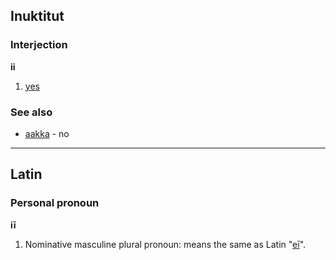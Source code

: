 ==Inuktitut==
===Interjection===
'''ii''' 
# [[yes]]
===See also===
* [[aakka]] - no
----

==Latin==
===Personal pronoun===
'''i&#299;'''
# Nominative masculine plural pronoun: means the same as Latin "[[ei|e&#299;]]".